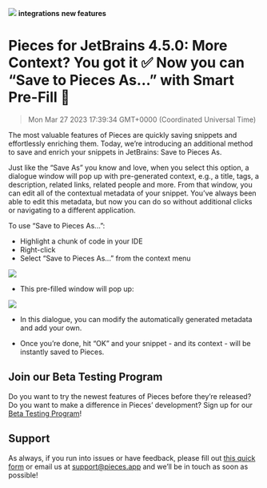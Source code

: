 ![](https://uploads-ssl.webflow.com/6143afec68f555387049efb3/6351652e1972309445cb03af_JetBrains4_5_0_d14996cd63254fe138eed18fbc8ba65e_2000.png)
**integrations** **new features**
# Pieces for JetBrains 4.5.0: More Context? You got it ✅ Now you can “Save to Pieces As…” with Smart Pre-Fill 🤯
> Mon Mar 27 2023 17:39:34 GMT+0000 (Coordinated Universal Time)

The most valuable features of Pieces are quickly saving snippets and effortlessly enriching them. Today, we’re introducing an additional method to save and enrich your snippets in JetBrains: Save to Pieces As.

Just like the “Save As” you know and love, when you select this option, a dialogue window will pop up with pre-generated context, e.g., a title, tags, a description, related links, related people and more. From that window, you can edit all of the contextual metadata of your snippet.
You’ve always been able to edit this metadata, but now you can do so without additional clicks or navigating to a different application.

To use “Save to Pieces As...”:
- Highlight a chunk of code in your IDE
- Right-click
- Select “Save to Pieces As...” from the context menu

![](https://uploads-ssl.webflow.com/6143afec68f555387049efb3/635165301972308229cb03b1_ScreenShot2022-10-19at11_04_16AM_55d2121a2e60f56dee2ce2206672882c_800.png)

- This pre-filled window will pop up:

![](https://uploads-ssl.webflow.com/6143afec68f555387049efb3/6351653019723052cfcb03b0_image_1f5829b7a2d3106b148ebf4b48e3a6c5_800.png)

- In this dialogue, you can modify the automatically generated metadata and add your own.

- Once you’re done, hit “OK” and your snippet - and its context - will be instantly saved to Pieces.

## Join our Beta Testing Program
Do you want to try the newest features of Pieces before they’re released? Do you want to make a difference in Pieces’ development? Sign up for our <a href="https://getpieces.typeform.com/to/XGGlUqEI" target="_blank" rel="noopener noreferrer">Beta Testing Program</a>!

## Support
As always, if you run into issues or have feedback, please fill out <a href="https://getpieces.typeform.com/to/mCjBSIjF" target="_blank" rel="noopener noreferrer">this quick form</a> or email us at <a href="mailto:support@pieces.app" target="_blank" rel="noopener noreferrer">support@pieces.app</a> and we’ll be in touch as soon as possible!
